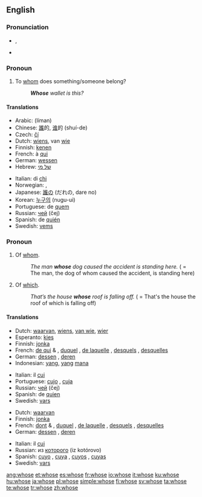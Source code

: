 ==English==

{{rank|woman|want|home|234|whose|words|given|hands}}

===Pronunciation===
* {{a|UK|US}} {{IPA|/huːz/}}, {{SAMPA|/hu:z/}}
*: {{audio|en-us-whose.ogg|Audio (US)}}
*: {{rhymes|uːz}}
* {{homophones|who's}}

===Pronoun===
{{en-pron}}

# To [[whom]] does something/someone belong?
#: '''''Whose''' wallet is this?''

====Translations====
{{trans-top|to whom does something/someone belong?}}
* Arabic: {{Arab|[[لمن]]}} (líman)
* Chinese: [[誰]]的, [[谁]]的 (shuí-de)
* Czech: [[čí]]
* Dutch: [[wiens]], van [[wie]]
* Finnish: [[kenen]]
* French: à [[qui]]
* German: [[wessen]]
* Hebrew: [[של מי]]
{{trans-mid}}
* Italian: di [[chi]]
* Norwegian: {{t|no|hvem sin}}, {{t|no|hvems}}
* Japanese: [[誰]]の (だれの, dare no)
* Korean: [[누구의]] (nugu-ui)
* Portuguese: de [[quem]]
* Russian: [[чей]] (čej)
* Spanish: de [[quién]]
* Swedish: [[vems]]
{{trans-bottom}}

===Pronoun===
{{en-pron|desc=relative pronoun}}

# Of [[whom]].
#: ''The man '''whose''' dog caused the accident is standing here.'' ( = The man, the dog of whom caused the accident, is standing here)
# {{context|considered|_|nonstandard|_|by some}} Of [[which]].
#: ''That’s the house '''whose''' roof is falling off.'' ( = That's the house the roof of which is falling off)

====Translations====
{{trans-top|of whom}}
* Dutch: [[waarvan]], [[wiens]], [[van wie]], [[wier]]
* Esperanto: [[kies]]
* Finnish: [[jonka]]
* French: [[de qui]] {{m|f}} & {{p}}, [[duquel]] {{m}}, [[de laquelle]] {{f}}, [[desquels]] {{p}}, [[desquelles]] {{f|p}}
* German: [[dessen]] {{m|n}}, [[deren]] {{f|p}}
* Indonesian: [[yang]], [[yang]] [[mana]]
{{trans-mid}}
* Italian: il [[cui]]
* Portuguese: [[cujo]] {{m}}, [[cuja]] {{f}}
* Russian: [[чей]] (čej)
* Spanish: de [[quien]]
* Swedish: [[vars]]
{{trans-bottom}}

{{trans-top|of which}}
* Dutch: [[waarvan]]
* Finnish: [[jonka]]
* French: [[dont]] {{m|f}} & {{p}}, [[duquel]] {{m}}, [[de laquelle]] {{f}}, [[desquels]] {{p}}, [[desquelles]] {{f|p}}
* German: [[dessen]] {{m|n}}, [[deren]] {{f|p}}
{{trans-mid}}
* Italian: il [[cui]]
* Russian: из [[который|которого]] (iz kotórovo)
* Spanish: [[cuyo]] {{m}}, [[cuya]] {{f}}, [[cuyos]] {{p}}, [[cuyas]] {{f|p}}
* Swedish: [[vars]]
{{trans-bottom}}

[[ang:whose]]
[[et:whose]]
[[es:whose]]
[[fr:whose]]
[[io:whose]]
[[it:whose]]
[[ku:whose]]
[[hu:whose]]
[[ja:whose]]
[[pl:whose]]
[[simple:whose]]
[[fi:whose]]
[[sv:whose]]
[[ta:whose]]
[[te:whose]]
[[tr:whose]]
[[zh:whose]]